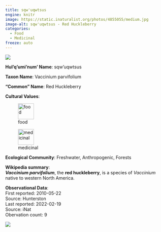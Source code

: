 ```yaml
---
title: sqw'uqwtsus
engine: knitr
image: https://static.inaturalist.org/photos/4855055/medium.jpg
image-alt: sqw'uqwtsus - Red Huckleberry
categories:
  - Food
  - Medicinal
freeze: auto
---
```

![](https://static.inaturalist.org/photos/4855055/medium.jpg){fig-alt="sqw'uqwtsus - Red Huckleberry"}

**Hul'q'umi'num' Name**: sqw'uqwtsus



**Taxon Name**: Vaccinium parvifolium

**"Common" Name**: Red Huckleberry

**Cultural Values**:  

::: {layout-nrow=1 style="width:60%"}
![food](/files/food.svg){width=50px}

![medicinal](/files/medicinal.svg){width=50px}
:::

**Ecological Community**: Freshwater, Anthropogenic, Forests

**Wikipedia summary**:  
<i><b>Vaccinium parvifolium</b></i>, the <b>red huckleberry</b>, is a species of <i>Vaccinium</i> native to western North America.

**Observational Data**:   
First reported: 2010-05-22  
Source: Hunterston  
Last reported: 2022-02-19  
Source: iNat  
Obervation count: 9

![](community_dist.png)
